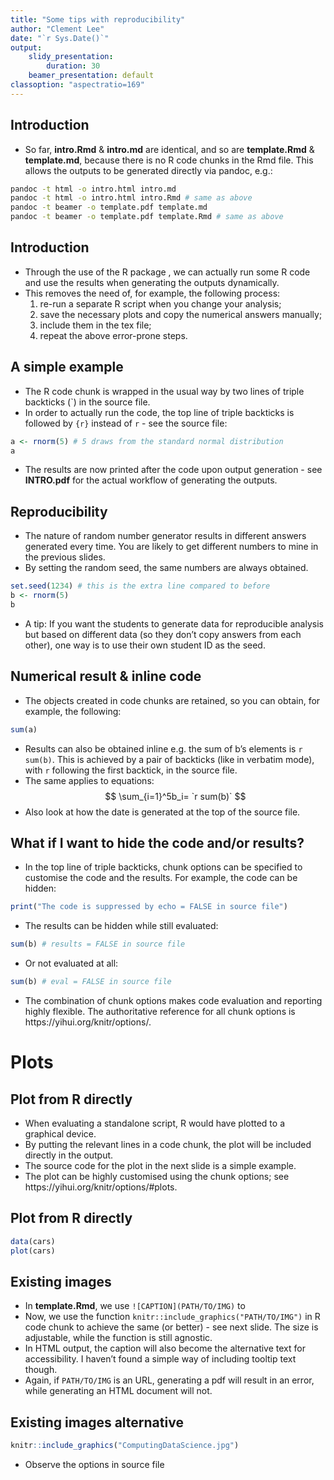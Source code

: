 ```yaml
---
title: "Some tips with reproducibility"
author: "Clement Lee"
date: "`r Sys.Date()`"
output:
    slidy_presentation:
        duration: 30
    beamer_presentation: default
classoption: "aspectratio=169"
---
```






## Introduction
- So far, **intro.Rmd** & **intro.md** are identical, and so are **template.Rmd** & **template.md**, because there is no R code chunks in the Rmd file. This allows the outputs to be generated directly via pandoc, e.g.:

```bash
pandoc -t html -o intro.html intro.md
pandoc -t html -o intro.html intro.Rmd # same as above
pandoc -t beamer -o template.pdf template.md
pandoc -t beamer -o template.pdf template.Rmd # same as above
```





## Introduction
- Through the use of the R package \texttt{rmarkdown}, we can actually run some R code and use the results when generating the outputs dynamically.
- This removes the need of, for example, the following process:
    1. re-run a separate R script when you change your analysis;
	2. save the necessary plots and copy the numerical answers manually;
	3. include them in the tex file;
	4. repeat the above error-prone steps.





## A simple example
- The R code chunk is wrapped in the usual way by two lines of triple backticks (\`) in the source file.
- In order to actually run the code, the top line of triple backticks is followed by `{r}` instead of `r` - see the source file:

```r
a <- rnorm(5) # 5 draws from the standard normal distribution
a
```

- The results are now printed after the code upon output generation - see **INTRO.pdf** for the actual workflow of generating the outputs.





## Reproducibility
- The nature of random number generator results in different answers generated every time. You are likely to get different numbers to mine in the previous slides.
- By setting the random seed, the same numbers are always obtained.

```r
set.seed(1234) # this is the extra line compared to before
b <- rnorm(5)
b
```

- A tip: If you want the students to generate data for reproducible analysis but based on different data (so they don't copy answers from each other), one way is to use their own student ID as the seed.





## Numerical result & inline code
- The objects created in code chunks are retained, so you can obtain, for example, the following:

```r
sum(a)
```
- Results can also be obtained inline e.g. the sum of b's elements is `r sum(b)`. This is achieved by a pair of backticks (like in verbatim mode), with `r` following the first backtick, in the source file.
- The same applies to equations:
$$ \sum_{i=1}^5b_i= `r sum(b)` $$
- Also look at how the date is generated at the top of the source file.





## What if I want to hide the code and/or results?
- In the top line of triple backticks, chunk options can be specified to customise the code and the results. For example, the code can be hidden:
```r
print("The code is suppressed by echo = FALSE in source file")
```
- The results can be hidden while still evaluated:
```r
sum(b) # results = FALSE in source file
```
- Or not evaluated at all:
```r
sum(b) # eval = FALSE in source file
```
- The combination of chunk options makes code evaluation and reporting highly flexible. The authoritative reference for all chunk options is https://yihui.org/knitr/options/.





# Plots





## Plot from R directly
- When evaluating a standalone script, R would have plotted to a graphical device.
- By putting the relevant lines in a code chunk, the plot will be included directly in the output.
- The source code for the plot in the next slide is a simple example.
- The plot can be highly customised using the chunk options; see https://yihui.org/knitr/options/#plots.





## Plot from R directly
```r
data(cars)
plot(cars)
```





## Existing images
- In **template.Rmd**, we use `![CAPTION](PATH/TO/IMG)` to 
- Now, we use the function `knitr::include_graphics("PATH/TO/IMG")` in R code chunk to achieve the same (or better) - see next slide. The size is adjustable, while the function is still agnostic.
- In HTML output, the caption will also become the alternative text for accessibility. I haven't found a simple way of including tooltip text though.
- Again, if `PATH/TO/IMG` is an URL, generating a pdf will result in an error, while generating an HTML document will not.





## Existing images alternative
```r
knitr::include_graphics("ComputingDataScience.jpg")
```
- Observe the options in source file
